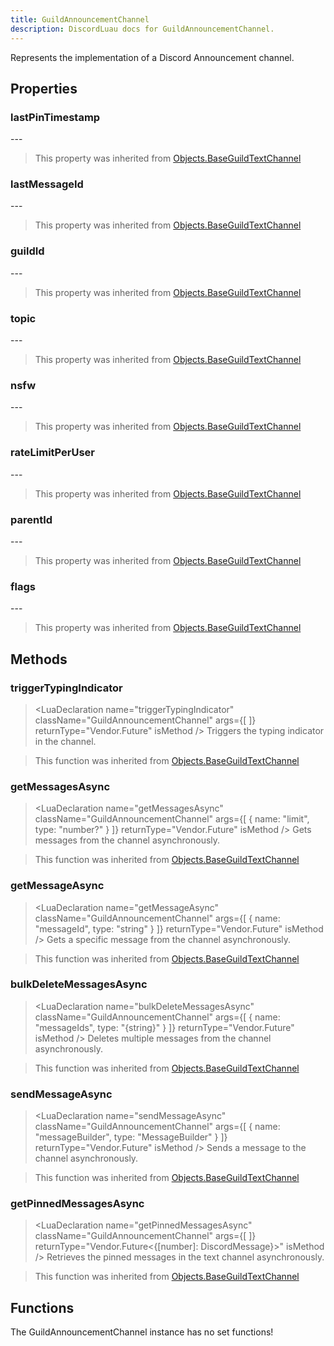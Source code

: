```yaml
---
title: GuildAnnouncementChannel
description: DiscordLuau docs for GuildAnnouncementChannel.
---
```

[//]: # (This file was automatically compiled through the Generator luau code under this repository)
[//]: # (if you want to edit the documentation of discord-luau, please write changes)
[//]: # (to the discord-luau repository itself, we extract the comments from discord-luau and translate)
[//]: # (them into markdown files that Nextra can interpret!)

[//]: # (----- DOCUMENT IMPORTS ----- )


[//]: # (----- DOCUMENT DESCRIPTION ----- )

Represents the implementation of a Discord Announcement channel.

[//]: # (----- DOCUMENT PROPERTIES ----- )

## Properties

### lastPinTimestamp

<LuaProperty name="GuildAnnouncementChannel.lastPinTimestamp" type="string" />
---
	

> This property was inherited from [Objects.BaseGuildTextChannel](Objects.BaseGuildTextChannel)
### lastMessageId

<LuaProperty name="GuildAnnouncementChannel.lastMessageId" type="string?" />
---
	

> This property was inherited from [Objects.BaseGuildTextChannel](Objects.BaseGuildTextChannel)
### guildId

<LuaProperty name="GuildAnnouncementChannel.guildId" type="string" />
---
	

> This property was inherited from [Objects.BaseGuildTextChannel](Objects.BaseGuildTextChannel)
### topic

<LuaProperty name="GuildAnnouncementChannel.topic" type="string" />
---
	

> This property was inherited from [Objects.BaseGuildTextChannel](Objects.BaseGuildTextChannel)
### nsfw

<LuaProperty name="GuildAnnouncementChannel.nsfw" type="boolean" />
---
	

> This property was inherited from [Objects.BaseGuildTextChannel](Objects.BaseGuildTextChannel)
### rateLimitPerUser

<LuaProperty name="GuildAnnouncementChannel.rateLimitPerUser" type="number" />
---
	

> This property was inherited from [Objects.BaseGuildTextChannel](Objects.BaseGuildTextChannel)
### parentId

<LuaProperty name="GuildAnnouncementChannel.parentId" type="string" />
---
	

> This property was inherited from [Objects.BaseGuildTextChannel](Objects.BaseGuildTextChannel)
### flags

<LuaProperty name="GuildAnnouncementChannel.flags" type="number" />
---
	

> This property was inherited from [Objects.BaseGuildTextChannel](Objects.BaseGuildTextChannel)

[//]: # (----- DOCUMENT METHODS ----- )

## Methods

### triggerTypingIndicator

> <LuaDeclaration name="triggerTypingIndicator" className="GuildAnnouncementChannel" args={[  ]} returnType="Vendor.Future" isMethod />
Triggers the typing indicator in the channel.

> This function was inherited from [Objects.BaseGuildTextChannel](Objects.BaseGuildTextChannel)
### getMessagesAsync

> <LuaDeclaration name="getMessagesAsync" className="GuildAnnouncementChannel" args={[ { name: "limit", type: "number?" } ]} returnType="Vendor.Future" isMethod />
Gets messages from the channel asynchronously.

> This function was inherited from [Objects.BaseGuildTextChannel](Objects.BaseGuildTextChannel)
### getMessageAsync

> <LuaDeclaration name="getMessageAsync" className="GuildAnnouncementChannel" args={[ { name: "messageId", type: "string" } ]} returnType="Vendor.Future" isMethod />
Gets a specific message from the channel asynchronously.

> This function was inherited from [Objects.BaseGuildTextChannel](Objects.BaseGuildTextChannel)
### bulkDeleteMessagesAsync

> <LuaDeclaration name="bulkDeleteMessagesAsync" className="GuildAnnouncementChannel" args={[ { name: "messageIds", type: "{string}" } ]} returnType="Vendor.Future" isMethod />
Deletes multiple messages from the channel asynchronously.

> This function was inherited from [Objects.BaseGuildTextChannel](Objects.BaseGuildTextChannel)
### sendMessageAsync

> <LuaDeclaration name="sendMessageAsync" className="GuildAnnouncementChannel" args={[ { name: "messageBuilder", type: "MessageBuilder" } ]} returnType="Vendor.Future" isMethod />
Sends a message to the channel asynchronously.

> This function was inherited from [Objects.BaseGuildTextChannel](Objects.BaseGuildTextChannel)
### getPinnedMessagesAsync

> <LuaDeclaration name="getPinnedMessagesAsync" className="GuildAnnouncementChannel" args={[  ]} returnType="Vendor.Future<{[number]: DiscordMessage}>" isMethod />
Retrieves the pinned messages in the text channel asynchronously.

> This function was inherited from [Objects.BaseGuildTextChannel](Objects.BaseGuildTextChannel)

[//]: # (----- DOCUMENT FUNCTIONS ----- )

## Functions

The GuildAnnouncementChannel instance has no set functions!

